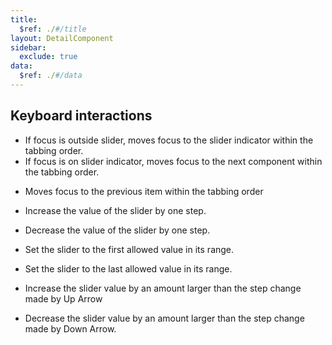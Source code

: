 ```yaml
---
title:
  $ref: ./#/title
layout: DetailComponent
sidebar:
  exclude: true
data:
  $ref: ./#/data
---
```


## Keyboard interactions

<KeyboardControls>
<KeyboardControl keyOrCombos="Tab">

- If focus is outside slider, moves focus to the slider indicator within the tabbing order.
- If focus is on slider indicator, moves focus to the next component within the tabbing order.

</KeyboardControl>

<KeyboardControl keyOrCombos="Shift + Tab">

- Moves focus to the previous item within the tabbing order

</KeyboardControl>

<KeyboardControl keyOrCombos="Up arrow / Right arrow">

- Increase the value of the slider by one step.

</KeyboardControl>

<KeyboardControl keyOrCombos="Down arrow / Left arrow">

- Decrease the value of the slider by one step.

</KeyboardControl>

<KeyboardControl keyOrCombos="Home">

- Set the slider to the first allowed value in its range.

</KeyboardControl>

<KeyboardControl keyOrCombos="End">

- Set the slider to the last allowed value in its range.

</KeyboardControl>

<KeyboardControl keyOrCombos="Page Up">

- Increase the slider value by an amount larger than the step change made by Up Arrow

</KeyboardControl>

<KeyboardControl keyOrCombos="Page Down">

- Decrease the slider value by an amount larger than the step change made by Down Arrow.

</KeyboardControl>

</KeyboardControls>
